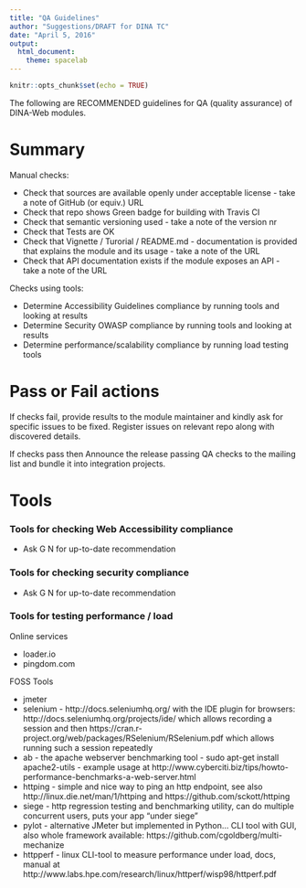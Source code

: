 ```yaml
---
title: "QA Guidelines"
author: "Suggestions/DRAFT for DINA TC"
date: "April 5, 2016"
output: 
  html_document:
    theme: spacelab
---
```


```r
knitr::opts_chunk$set(echo = TRUE)
```

The following are RECOMMENDED guidelines for QA (quality assurance) of DINA-Web modules.

# Summary

Manual checks:

  - Check that sources are available openly under acceptable license - take a note of GitHub (or equiv.) URL
  - Check that repo shows Green badge for building with Travis CI
  - Check that semantic versioning used - take a note of the version nr
  - Check that Tests are OK
  - Check that Vignette / Turorial / README.md - documentation is provided that explains the module and its usage - take a note of the URL
  - Check that API documentation exists if the module exposes an API - take a note of the URL

Checks using tools:
  
  - Determine Accessibility Guidelines compliance by running tools and looking at results
  - Determine Security OWASP compliance by running tools and looking at results
  - Determine performance/scalability compliance by running load testing tools

# Pass or Fail actions
  
If checks fail, provide results to the module maintainer and kindly ask for specific issues to be fixed. Register issues on relevant repo along with discovered details.

If checks pass then Announce the release passing QA checks to the mailing list and bundle it into integration projects.

# Tools

### Tools for checking Web Accessibility compliance

  - Ask G N for up-to-date recommendation

### Tools for checking security compliance

  - Ask G N for up-to-date recommendation

### Tools for testing performance / load

Online services

  - loader.io
  - pingdom.com

FOSS Tools

  - jmeter
  - selenium - http://docs.seleniumhq.org/ with the IDE plugin for browsers: http://docs.seleniumhq.org/projects/ide/ which allows recording a session and then https://cran.r-project.org/web/packages/RSelenium/RSelenium.pdf which allows running such a session repeatedly
  - ab - the apache webserver benchmarking tool - sudo apt-get install apache2-utils - example usage at http://www.cyberciti.biz/tips/howto-performance-benchmarks-a-web-server.html
  - httping - simple and nice way to ping an http endpoint, see also http://linux.die.net/man/1/httping and https://github.com/sckott/httping
  - siege - http regression testing and benchmarking utility, can do multiple concurrent users, puts your app "under siege"
  - pylot - alternative JMeter but implemented in Python... CLI tool with GUI, also whole framework available: https://github.com/cgoldberg/multi-mechanize
  - httpperf - linux CLI-tool to measure performance under load, docs, manual at http://www.labs.hpe.com/research/linux/httperf/wisp98/httperf.pdf
  
  